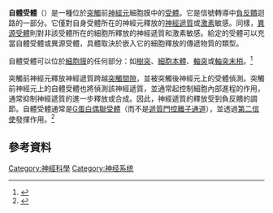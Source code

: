 {{translating|[[:en:Autoreceptor|:en:Autoreceptor]]||tpercent=|time=2020-12-29UTC14:36:46}}

'''自體受體'''（{{lang-en|Autoreceptor}}）是一種位於[[突觸|突觸]]前[[神經元|神經元]]細胞膜中的[[受體|受體]]。它是信號轉導中[[負反饋|負反饋]]迴路的一部分。它僅對自身受體所在的神經元釋放的[[神經遞質|神經遞質]]或[[激素|激素]]敏感。同樣，[[異源受體|異源受體]]則對非該受體所在的細胞所釋放的神經遞質和激素敏感。給定的受體可以充當自體受體或異源受體，具體取決於嵌入它的細胞釋放的傳遞物質的類型。

自體受體可以位於[[細胞膜|細胞膜]]的任何部分：如[[樹突|樹突]]、[[細胞本體|細胞本體]]、[[軸突|軸突]]或[[軸突末梢|軸突末梢]]。<ref name=siegel>{{cite book|veditors=Siegel GJ, Agranoff BW, Albers RW|display-editors=etal|title=Basic Neurochemistry: Molecular, Cellular and Medical Aspects|edition=6th|publisher=Lippincott-Raven|year=1999|chapter=Catecholamine Receptors|url=https://www.ncbi.nlm.nih.gov/books/NBK28032/#A880|access-date=2020-12-29|archive-date=2019-12-17|archive-url=https://web.archive.org/web/20191217041921/https://www.ncbi.nlm.nih.gov/books/NBK28032/#A880|dead-url=no}}</ref>

突觸前神經元釋放神經遞質跨越[[突觸間隙|突觸間隙]]，並被突觸後神經元上的受體偵測。突觸前神經元上的自體受體也將偵測該神經遞質，並通常起控制細胞內部進程的作用，通常抑制神經遞質的進一步釋放或合成。因此，神經遞質的釋放受到負反饋的調節。自體受體通常是[[G蛋白偶聯受體|G蛋白偶聯受體]]（而不是[[配體門控離子通道|遞質門控離子通道]]），並透過[[第二信使|第二信使]]發揮作用。<ref>{{cite book|author=Bear|author2=Connors|author3=Paradiso|title=Neuroscience: Exploring the Brain|url=https://archive.org/details/neuroscienceexpl00bear_099|edition=3rd|year=2006|page=[https://archive.org/details/neuroscienceexpl00bear_099/page/n152 119]}}</ref>

==參考資料==
{{reflist|30em}}

[[Category:神經科學|Category:神經科學]]
[[Category:神经系统|Category:神经系统]]